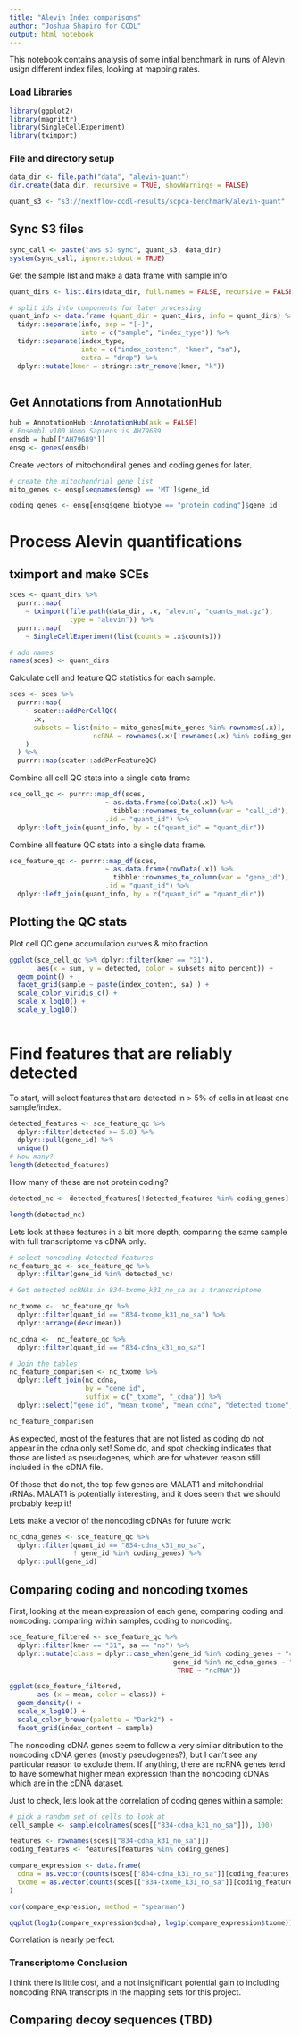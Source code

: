 ```yaml
---
title: "Alevin Index comparisons"
author: "Joshua Shapiro for CCDL"
output: html_notebook
---
```


This notebook contains analysis of some intial benchmark in runs of Alevin usign different index files, looking at mapping rates.

### Load Libraries
```r
library(ggplot2)
library(magrittr)
library(SingleCellExperiment)
library(tximport)
```

### File and directory setup
```r
data_dir <- file.path("data", "alevin-quant")
dir.create(data_dir, recursive = TRUE, showWarnings = FALSE)

quant_s3 <- "s3://nextflow-ccdl-results/scpca-benchmark/alevin-quant"

```




## Sync S3 files

```r
sync_call <- paste("aws s3 sync", quant_s3, data_dir)
system(sync_call, ignore.stdout = TRUE)
```

Get the sample list and make a data frame with sample info

```r
quant_dirs <- list.dirs(data_dir, full.names = FALSE, recursive = FALSE)

# split ids into components for later processing
quant_info <- data.frame (quant_dir = quant_dirs, info = quant_dirs) %>%
  tidyr::separate(info, sep = "[-]", 
                  into = c("sample", "index_type")) %>%
  tidyr::separate(index_type, 
                  into = c("index_content", "kmer", "sa"), 
                  extra = "drop") %>%
  dplyr::mutate(kmer = stringr::str_remove(kmer, "k"))
  
```

## Get Annotations from AnnotationHub

```r
hub = AnnotationHub::AnnotationHub(ask = FALSE)
# Ensembl v100 Homo Sapiens is AH79689
ensdb = hub[["AH79689"]]
ensg <- genes(ensdb)
```

Create vectors of mitochondiral genes and coding genes for later.

```r
# create the mitochondrial gene list
mito_genes <- ensg[seqnames(ensg) == 'MT']$gene_id

coding_genes <- ensg[ensg$gene_biotype == "protein_coding"]$gene_id
```



# Process Alevin quantifications

## tximport and make SCEs

```r
sces <- quant_dirs %>%
  purrr::map(
    ~ tximport(file.path(data_dir, .x, "alevin", "quants_mat.gz"),
               type = "alevin")) %>%
  purrr::map(
    ~ SingleCellExperiment(list(counts = .x$counts))) 

# add names
names(sces) <- quant_dirs
```


Calculate cell and feature QC statistics for each sample.

```r
sces <- sces %>% 
  purrr::map(
    ~ scater::addPerCellQC(
      .x,
      subsets = list(mito = mito_genes[mito_genes %in% rownames(.x)],
                     ncRNA = rownames(.x)[!rownames(.x) %in% coding_genes] )
    ) 
  ) %>%
  purrr::map(scater::addPerFeatureQC)
```

Combine all cell QC stats into a single data frame
```r
sce_cell_qc <- purrr::map_df(sces, 
                        ~ as.data.frame(colData(.x)) %>%
                          tibble::rownames_to_column(var = "cell_id"), 
                        .id = "quant_id") %>%
  dplyr::left_join(quant_info, by = c("quant_id" = "quant_dir"))
```


Combine all feature QC stats into a single data frame.
```r
sce_feature_qc <- purrr::map_df(sces, 
                        ~ as.data.frame(rowData(.x)) %>%
                          tibble::rownames_to_column(var = "gene_id"), 
                        .id = "quant_id") %>%
  dplyr::left_join(quant_info, by = c("quant_id" = "quant_dir"))
```

## Plotting the QC stats

Plot cell QC gene accumulation curves & mito fraction
```r
ggplot(sce_cell_qc %>% dplyr::filter(kmer == "31"), 
       aes(x = sum, y = detected, color = subsets_mito_percent)) +
  geom_point() +
  facet_grid(sample ~ paste(index_content, sa) ) +
  scale_color_viridis_c() +
  scale_x_log10() +
  scale_y_log10()
  
```

# Find features that are reliably detected

To start, will select features that are detected in > 5% of cells in at least one sample/index. 

```r
detected_features <- sce_feature_qc %>%
  dplyr::filter(detected >= 5.0) %>%
  dplyr::pull(gene_id) %>%
  unique()
# How many?
length(detected_features)
```

How many of these are not protein coding?

```r
detected_nc <- detected_features[!detected_features %in% coding_genes]

length(detected_nc)
```

Lets look at these features in a bit more depth, comparing the same sample with full transcriptome vs cDNA only.
```r
# select noncoding detected features
nc_feature_qc <- sce_feature_qc %>% 
  dplyr::filter(gene_id %in% detected_nc) 

# Get detected ncRNAs in 834-txome_k31_no_sa as a transcriptome 

nc_txome <-  nc_feature_qc %>%
  dplyr::filter(quant_id == "834-txome_k31_no_sa") %>%
  dplyr::arrange(desc(mean))

nc_cdna <-  nc_feature_qc %>%
  dplyr::filter(quant_id == "834-cdna_k31_no_sa")

# Join the tables
nc_feature_comparison <- nc_txome %>%
  dplyr::left_join(nc_cdna, 
                   by = "gene_id", 
                   suffix = c("_txome", "_cdna")) %>%
  dplyr::select("gene_id", "mean_txome", "mean_cdna", "detected_txome", "detected_cdna")

nc_feature_comparison
```

As expected, most of the features that are not listed as coding do not appear in the cdna only set!
Some do, and spot checking indicates that those are listed as pseudogenes, which are for whatever reason still included in the cDNA file.

Of those that do not, the top few genes are MALAT1 and mitchondrial rRNAs. 
MALAT1 is potentially interesting, and it does seem that we should probably keep it!

Lets make a vector of the noncoding cDNAs for future work:
```r
nc_cdna_genes <- sce_feature_qc %>%
  dplyr::filter(quant_id == "834-cdna_k31_no_sa",
                ! gene_id %in% coding_genes) %>%
  dplyr::pull(gene_id)
```


## Comparing coding and noncoding txomes

First, looking at the mean expression of each gene, comparing coding and noncoding: comparing within samples, coding to noncoding.

```r
sce_feature_filtered <- sce_feature_qc %>% 
  dplyr::filter(kmer == "31", sa == "no") %>%
  dplyr::mutate(class = dplyr::case_when(gene_id %in% coding_genes ~ "coding",
                                         gene_id %in% nc_cdna_genes ~ "noncoding cDNA",
                                          TRUE ~ "ncRNA"))

ggplot(sce_feature_filtered, 
       aes (x = mean, color = class)) +
  geom_density() + 
  scale_x_log10() + 
  scale_color_brewer(palette = "Dark2") +
  facet_grid(index_content ~ sample)
```

The noncoding cDNA genes seem to follow a very similar ditribution to the noncoding cDNA genes (mostly pseudogenes?), but I can't see any particular reason to exclude them. 
If anything, there are ncRNA genes tend to have somewhat higher mean expression than the noncoding cDNAs which are in the cDNA dataset.

Just to check, lets look at the correlation of coding genes within a sample:


```r
# pick a random set of cells to look at
cell_sample <- sample(colnames(sces[["834-cdna_k31_no_sa"]]), 100)

features <- rownames(sces[["834-cdna_k31_no_sa"]])
coding_features <- features[features %in% coding_genes]

compare_expression <- data.frame(
  cdna = as.vector(counts(sces[["834-cdna_k31_no_sa"]][coding_features, cell_sample])),
  txome = as.vector(counts(sces[["834-txome_k31_no_sa"]][coding_features, cell_sample]))
)

cor(compare_expression, method = "spearman")
```
```r
qqplot(log1p(compare_expression$cdna), log1p(compare_expression$txome))
```
Correlation is nearly perfect.

### Transcriptome Conclusion

I think there is little cost, and a not insignificant potential gain to including noncoding RNA transcripts in the mapping sets for this project.

## Comparing decoy sequences (TBD)




